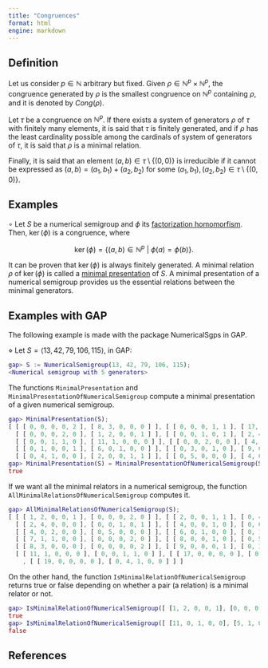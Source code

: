```yaml
---
title: "Congruences"
format: html
engine: markdown
---
```


<!-- Definiciones de Num. Sem. y de Num. Sem. y Appl. -->

## Definition

Let us consider $p \in \mathbb{N}$ arbitrary but fixed. Given $\rho \in \mathbb{N}^p \times \mathbb{N}^p$, the congruence generated by $\rho$ is the smallest congruence on $\mathbb{N}^p$ containing $\rho$, and it is denoted by $Cong(\rho)$.

Let $\tau$ be a congruence on $\mathbb{N}^p$. If there exists a system of generators $\rho$ of $\tau$ with finitely many elements, it is said that $\tau$ is finitely generated, and if $\rho$ has the least cardinality possible among the cardinals of system of generators of $\tau$, it is said that $\rho$ is a minimal relation.

Finally, it is said that an element $(a,b) \in \tau \setminus \{(0,0)\}$ is irreducible if it cannot be expressed as $(a,b) = (a_1, b_1) + (a_2, b_2)$ for some $(a_1, b_1), (a_2, b_2) \in \tau \setminus \{(0,0)\}$.

## Examples

$\circ$ Let $S$ be a numerical semigroup and $\phi$ its [factorization homomorfism](Factorization-homomorphism.qmd). Then, $\ker(\phi)$ is a congruence, where

$$
\ker(\phi) = \{(a,b) \in \mathbb{N}^p ~ | ~ \phi(a) = \phi(b)\}.
$$

It can be proven that $\ker(\phi)$ is always finitely generated. A minimal relation $\rho$ of $\ker(\phi)$ is called a [minimal presentation](Presentations-NS.qmd) of $S$. A minimal presentation of a numerical semigroup provides us the essential relations between the minimal generators.

## Examples with GAP

The following example is made with the package NumericalSgps in GAP.

$\diamond$ Let $S = \langle 13, 42, 79, 106, 115 \rangle$, in GAP:

``` gap
gap> S := NumericalSemigroup(13, 42, 79, 106, 115);
<Numerical semigroup with 5 generators>
```

The functions `MinimalPresentation` and `MinimalPresentationOfNumericalSemigroup` compute a minimal presentation of a given numerical semigroup.

``` gap
gap> MinimalPresentation(S);
[ [ [ 0, 0, 0, 0, 2 ], [ 8, 3, 0, 0, 0 ] ], [ [ 0, 0, 0, 1, 1 ], [ 17, 0, 0, 0, 0 ] ],
  [ [ 0, 0, 0, 2, 0 ], [ 1, 2, 0, 0, 1 ] ], [ [ 0, 0, 1, 0, 1 ], [ 2, 4, 0, 0, 0 ] ],
  [ [ 0, 0, 1, 1, 0 ], [ 11, 1, 0, 0, 0 ] ], [ [ 0, 0, 2, 0, 0 ], [ 4, 0, 0, 1, 0 ] ],
  [ [ 0, 1, 0, 0, 1 ], [ 6, 0, 1, 0, 0 ] ], [ [ 0, 3, 0, 1, 0 ], [ 9, 0, 0, 0, 1 ] ],
  [ [ 0, 4, 1, 0, 0 ], [ 2, 0, 0, 1, 1 ] ], [ [ 0, 5, 0, 0, 0 ], [ 4, 0, 2, 0, 0 ] ] ]
gap> MinimalPresentation(S) = MinimalPresentationOfNumericalSemigroup(S);
true
```

If we want all the minimal relators in a numerical semigroup, the function `AllMinimalRelationsOfNumericalSemigroup` computes it.

``` gap
gap> AllMinimalRelationsOfNumericalSemigroup(S);
[ [ [ 1, 2, 0, 0, 1 ], [ 0, 0, 0, 2, 0 ] ], [ [ 2, 0, 0, 1, 1 ], [ 0, 4, 1, 0, 0 ] ],
  [ [ 2, 4, 0, 0, 0 ], [ 0, 0, 1, 0, 1 ] ], [ [ 4, 0, 0, 1, 0 ], [ 0, 0, 2, 0, 0 ] ],
  [ [ 4, 0, 2, 0, 0 ], [ 0, 5, 0, 0, 0 ] ], [ [ 6, 0, 1, 0, 0 ], [ 0, 1, 0, 0, 1 ] ],
  [ [ 7, 1, 1, 0, 0 ], [ 0, 0, 0, 2, 0 ] ], [ [ 8, 0, 0, 1, 0 ], [ 0, 5, 0, 0, 0 ] ],
  [ [ 8, 3, 0, 0, 0 ], [ 0, 0, 0, 0, 2 ] ], [ [ 9, 0, 0, 0, 1 ], [ 0, 3, 0, 1, 0 ] ],
  [ [ 11, 1, 0, 0, 0 ], [ 0, 0, 1, 1, 0 ] ], [ [ 17, 0, 0, 0, 0 ], [ 0, 0, 0, 1, 1 ] ]
    , [ [ 19, 0, 0, 0, 0 ], [ 0, 4, 1, 0, 0 ] ] ]
```

On the other hand, the function `IsMinimalRelationOfNumericalSemigroup` returns true or false depending on whether a pair (a relation) is a minimal relator or not.

``` gap
gap> IsMinimalRelationOfNumericalSemigroup([ [1, 2, 0, 0, 1], [0, 0, 0, 2, 0] ], S);
true
gap> IsMinimalRelationOfNumericalSemigroup([ [11, 0, 1, 0, 0], [5, 1, 0, 0, 1] ], S);
false
```

## References

